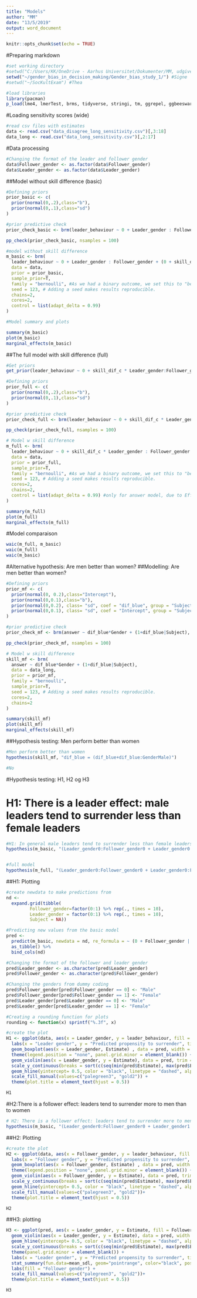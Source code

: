 ```yaml
---
title: "Models"
author: "MM"
date: "13/5/2019"
output: word_document
---
```


```r
knitr::opts_chunk$set(echo = TRUE)
```

#Preparing markdown
```r
#set working directory 
#setwd("C:/Users/KK/OneDrive - Aarhus Universitet/Dokumenter/MM, udgives/gender_bias_in_decision_making/Gender_bias_study_1") #Kiri
setwd("~/gender_bias_in_decision_making/Gender_bias_study_1/") #Signe
#setwd("~/SocKultExam") #Thea
```

```r
#load libraries
library(pacman)
p_load(lme4, lmerTest, brms, tidyverse, stringi, tm, ggrepel, ggbeeswarm)
```

#Loading sensitivity scores (wide)
```r
#read csv files with estimates
data <- read.csv("data_disagree_long_sensitivity.csv")[,3:18]
data_long <- read.csv("data_long_sensitivity.csv")[,2:17]
```

#Data processing
```r
#Changing the format of the leader and follower gender
data$Follower_gender <- as.factor(data$Follower_gender)
data$Leader_gender <- as.factor(data$Leader_gender)
```


##Model without skill difference (basic)
```r
#Defining priors
prior_basic <- c(
  prior(normal(0,.2),class="b"),
  prior(normal(0,.1),class="sd")
)

#prior predictive check
prior_check_basic <- brm(leader_behaviour ~ 0 + Leader_gender : Follower_gender + (0 + skill_dif_c:Follower_gender | Subject), prior = prior_basic, data = data, sample_prior = "only",iter = 4000, family = "bernoulli", chains = 2, cores = 2)

pp_check(prior_check_basic, nsamples = 100)

#model without skill difference
m_basic <- brm(
  leader_behaviour ~ 0 + Leader_gender : Follower_gender + (0 + skill_dif_c:Follower_gender | Subject),
  data = data,
  prior = prior_basic,
  sample_prior=T,
  family = "bernoulli", #As we had a binary outcome, we set this to "bernoulli"
  seed = 123, # Adding a seed makes results reproducible.
  chains=2,
  cores=2,
  control = list(adapt_delta = 0.99) 
) 

#Model summary and plots

summary(m_basic)
plot(m_basic)
marginal_effects(m_basic)

```


##The full model with skill difference (full)
```r
#Get priors
get_prior(leader_behaviour ~ 0 + skill_dif_c * Leader_gender:Follower_gender + (0 + skill_dif_c:Follower_gender | Subject ), data = data, family = "bernoulli")

#Defining priors
prior_full <- c(
  prior(normal(0,.2),class="b"),
  prior(normal(0,.1),class="sd")
)

#prior predictive check
prior_check_full <- brm(leader_behaviour ~ 0 + skill_dif_c * Leader_gender : Follower_gender + (0 + skill_dif_c:Follower_gender | Subject ), prior = prior_full, data = data, sample_prior = "only",iter = 4000, family = "bernoulli", chains = 2, cores = 2)

pp_check(prior_check_full, nsamples = 100)

# Model w skill difference
m_full <- brm(
  leader_behaviour ~ 0 + skill_dif_c * Leader_gender : Follower_gender + (0 + skill_dif_c:Follower_gender | Subject),
  data = data,
  prior = prior_full,
  sample_prior=T,
  family = "bernoulli", #As we had a binary outcome, we set this to "bernoulli"
  seed = 123, # Adding a seed makes results reproducible.
  cores=2,
  chains=2,
  control = list(adapt_delta = 0.99) #only for answer model, due to Eff.Sample
) 

summary(m_full)
plot(m_full)
marginal_effects(m_full)
```


#Model comparaison
```r
waic(m_full, m_basic)
waic(m_full)
waic(m_basic)

```


#Alternative hypothesis: Are men better than women?
##Modelling: Are men better than women?
```r
#Defining priors
prior_mf <- c(
  prior(normal(0, 0.2),class="Intercept"),
  prior(normal(0,0.1),class="b"),
  prior(normal(0,0.2), class= "sd", coef = "dif_blue", group = "Subject"),
  prior(normal(0,0.1), class= "sd", coef = "Intercept", group = "Subject")
)

#prior predictive check
prior_check_mf <- brm(answer ~ dif_blue*Gender + (1+dif_blue|Subject), prior = prior_mf, data = data_long, sample_prior = "only",iter = 4000, family = "bernoulli", chains = 2, cores = 2)

pp_check(prior_check_mf, nsamples = 100)

# Model w skill difference
skill_mf <- brm(
  answer ~ dif_blue*Gender + (1+dif_blue|Subject), 
  data = data_long,
  prior = prior_mf,
  family = "bernoulli",
  sample_prior=T,
  seed = 123, # Adding a seed makes results reproducible.
  cores=2,
  chains=2
) 

summary(skill_mf)
plot(skill_mf)
marginal_effects(skill_mf)

```

##Hypothesis testing: Men perform better than women
```r
#Men perform better than women
hypothesis(skill_mf, "dif_blue = (dif_blue+dif_blue:GenderMale)")

#No

```


#Hypothesis testing: H1, H2 og H3

# H1: There is a leader effect: male leaders tend to surrender less than female leaders
```r
#H1: In general male leaders tend to surrender less than female leaders
hypothesis(m_basic, "(Leader_gender0:Follower_gender0 + Leader_gender0:Follower_gender1)/2 < (Leader_gender1:Follower_gender0 + Leader_gender1:Follower_gender1)/2")


#full model
hypothesis(m_full, "(Leader_gender0:Follower_gender0 + Leader_gender0:Follower_gender1)/2 < (Leader_gender1:Follower_gender0 + Leader_gender1:Follower_gender1)/2")

```

##H1: Plotting
```r
#create newdata to make predictions from 
nd <- 
  expand.grid(tibble(
         Follower_gender=factor(0:1) %>% rep(., times = 10),
         Leader_gender = factor(0:1) %>% rep(., times = 10),
         Subject = NA))

#Predicting new values from the basic model
pred <-
  predict(m_basic, newdata = nd, re_formula = ~ (0 + Follower_gender | Subject)) %>%  # we can use the same nd data from last time
  as_tibble() %>%
  bind_cols(nd)

#Changing the format of the follower and leader gender
pred$Leader_gender <- as.character(pred$Leader_gender)
pred$Follower_gender <- as.character(pred$Follower_gender)

#Changing the genders from dummy coding
pred$Follower_gender[pred$Follower_gender == 0] <- "Male"
pred$Follower_gender[pred$Follower_gender == 1] <- "Female"
pred$Leader_gender[pred$Leader_gender == 0] <- "Male"
pred$Leader_gender[pred$Leader_gender == 1] <- "Female"
```

```r
#Creating a rounding function for plots
rounding <- function(x) sprintf("%.3f", x)

#create the plot
H1 <- ggplot(data, aes(x = Leader_gender, y = leader_behaviour, fill = Leader_gender)) +
  labs(x = "Leader gender", y = "Predicted propensity to surrender", title = "Hypothesis 1") +
  geom_boxplot(aes(x = Leader_gender, Estimate) , data = pred, width = 0.5) + 
  theme(legend.position = "none", panel.grid.minor = element_blank()) + 
  geom_violin(aes(x = Leader_gender, y = Estimate), data = pred, trim = FALSE, width =1, alpha = 0.1) + 
  scale_y_continuous(breaks = sort(c(seq(min(pred$Estimate), max(pred$Estimate), length.out=5), 0.5)), labels = rounding) + 
  geom_hline(yintercept= 0.5, color = "black", linetype = "dashed", alpha = 0.8) + 
  scale_fill_manual(values=c("palegreen3", "gold2")) +
  theme(plot.title = element_text(hjust = 0.5))

H1
```


#H2:There is a follower effect: leaders tend to surrender more to men than to women
```r
# H2: There is a follower effect: leaders tend to surrender more to men than to women
hypothesis(m_basic, "(Leader_gender0:Follower_gender0 + Leader_gender1:Follower_gender0)/2 > (Leader_gender0:Follower_gender1 + Leader_gender1:Follower_gender1)/2")
```

##H2: Plotting
```r
#create the plot
H2 <- ggplot(data, aes(x = Follower_gender, y = leader_behaviour, fill = Follower_gender)) +
  labs(x = "Follower gender", y = "Predicted propensity to surrender", title = "Hypothesis 2") +
  geom_boxplot(aes(x = Follower_gender, Estimate) , data = pred, width = 0.5) + 
  theme(legend.position = "none", panel.grid.minor = element_blank()) + 
  geom_violin(aes(x = Follower_gender, y = Estimate), data = pred, trim = FALSE, width =1, alpha = 0.1) + 
  scale_y_continuous(breaks = sort(c(seq(min(pred$Estimate), max(pred$Estimate), length.out=5), 0.5)), labels = rounding) + 
  geom_hline(yintercept= 0.5, color = "black", linetype = "dashed", alpha = 0.8) + 
  scale_fill_manual(values=c("palegreen3", "gold2"))+
  theme(plot.title = element_text(hjust = 0.5))

H2
```


##H3: plotting
```r
H3 <- ggplot(pred, aes(x = Leader_gender, y = Estimate, fill = Follower_gender)) + 
  geom_violin(aes(x = Leader_gender, y = Estimate), data = pred, width = 0.7, alpha = 0.8) + 
  geom_hline(yintercept= 0.5, color = "black", linetype = "dashed", alpha = 0.8) + 
  scale_y_continuous(breaks = sort(c(seq(min(pred$Estimate), max(pred$Estimate), length.out=5), 0.5)), labels = rounding) + 
  theme(panel.grid.minor = element_blank()) + 
  labs(x = "Leader gender", y = "Predicted propensity to surrender", title = "Hypothesis 3") + 
  stat_summary(fun.data=mean_sdl, geom="pointrange", color="black", position = position_dodge(width = 0.7), alpha = 0.8) +
  labs(fill = "Follower gender") + 
  scale_fill_manual(values=c("palegreen3", "gold2"))+
  theme(plot.title = element_text(hjust = 0.5))

H3
```

